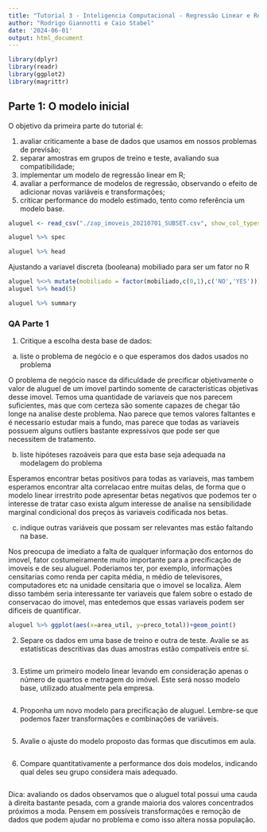 ```yaml
---
title: "Tutorial 3 - Inteligencia Computacional - Regressão Linear e Regularização"
author: "Rodrigo Giannotti e Caio Stabel"
date: '2024-06-01'
output: html_document
---
```


```r
library(dplyr)
library(readr)
library(ggplot2)
library(magrittr)
```

## Parte 1: O modelo inicial

O objetivo da primeira parte do tutorial é:


1.	avaliar criticamente a base de dados que usamos em nossos problemas de previsão;
2.	separar amostras em grupos de treino e teste, avaliando sua compatibilidade;
3.	implementar um modelo de regressão linear em R;
4.	avaliar a performance de modelos de regressão, observando o efeito de adicionar novas variáveis e transformações;
5.	criticar performance do modelo estimado, tento como referência um modelo base.


```r
aluguel <- read_csv("./zap_imoveis_20210701_SUBSET.csv", show_col_types = FALSE)
```

```r
aluguel %>% spec
```

```r
aluguel %>% head
```

Ajustando a variavel discreta (booleana) mobiliado para ser um fator no R

```r
aluguel %<>% mutate(mobiliado = factor(mobiliado,c(0,1),c('NO','YES')))
aluguel %>% head(5)
```


```r
aluguel %>% summary 
``` 


### QA Parte 1

1.	Critique a escolha desta base de dados:
  a.	liste o problema de negócio e o que esperamos dos dados usados no problema
  
O problema de negócio nasce da dificuldade de precificar objetivamente o valor de aluguel de um imovel
partindo somente de caracteristicas objetivas desse imovel. Temos uma quantidade de variaveis que nos parecem
suficientes, mas que com certeza são somente capazes de chegar tão longe na analise deste problema. Nao parece
que temos valores faltantes e é necessario estudar mais a fundo, mas parece que todas as variaveis possuem
alguns outliers bastante expressivos que pode ser que necessitem de tratamento.
  
  b.	liste hipóteses razoáveis para que esta base seja adequada na modelagem do problema

Esperamos encontrar betas positivos para todas as variaveis, mas tambem esperamos encontrar alta correlacao
entre muitas delas, de forma que o modelo linear irrestrito pode apresentar betas negativos que podemos ter o interesse
de tratar caso exista algum interesse de analise na sensibilidade marginal condicional dos preços às variaveis codificada nos betas.
  
  c.	indique outras variáveis que possam ser relevantes mas estão faltando na base.
  
Nos preocupa de imediato a falta de qualquer informação dos entornos do imovel, fator costumeiramente
muito importante para a precificação de imoveis e de seu aluguel. Poderiamos ter, por exemplo, informações censitarias
como renda per capita média, n médio de televisores, computadores etc na unidade censitaria que o imovel se localiza.
Alem disso também seria interessante ter variaveis que falem sobre o estado de conservacao do imovel, mas entedemos 
que essas variaveis podem ser dificeis de quantificar.

```r
aluguel %>% ggplot(aes(x=area_util, y=preco_total))+geom_point()
```

  
2.	Separe os dados em uma base de treino e outra de teste. Avalie se as estatísticas descritivas das duas amostras estão compatíveis entre si.
```r

```


3.	Estime um primeiro modelo linear levando em consideração apenas o número de quartos e metragem do imóvel. Este será nosso modelo base, utilizado atualmente pela empresa.
```r

```

4.	Proponha um novo modelo para precificação de aluguel. Lembre-se que podemos fazer transformações e combinações de variáveis.
```r

```

5.	Avalie o ajuste do modelo proposto das formas que discutimos em aula.
```r

```

6.	Compare quantitativamente a performance dos dois modelos, indicando qual deles seu grupo considera mais adequado.
```r

```

Dica: avaliando os dados observamos que o aluguel total possui uma cauda à direita bastante pesada, com a grande maioria dos valores concentrados próximos a moda. Pensem em possíveis transformações e remoção de dados que podem ajudar no problema e como isso altera nossa população.


